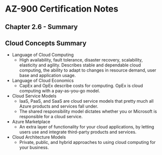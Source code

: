# AZ-900 Certification Notes
## Chapter 2.6 - Summary

## Cloud Concepts Summary
* Language of Cloud Computing
	* High availability, fault tolerance, disaster recovery, scalability, elasticity and agility. Describes stable and dependable cloud computing, the ability to adapt to changes in resource demand, user base and application usage.
* Language of Cloud Economics
	* CapEx and OpEx describe costs for computing. OpEx is cloud computing with a pay-as-you-go model.
* Cloud Service Models
	* IaaS, PaaS, and SaaS are cloud service models that pretty much all Azure products and services fall under.
	* The shared responsibility model dictates whether you or Microsoft is responsible for a cloud service.
* Azure Marketplace
	* An extra layer of functionality for your cloud applications, by letting users use and integrate third-party products and services.
* Cloud Architecture Models
	* Private, public, and hybrid approaches to using cloud computing for your business.